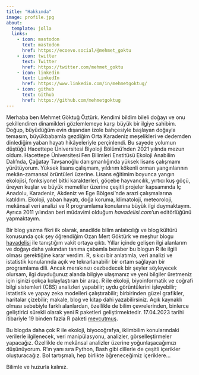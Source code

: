 ```yaml
---
title: "Hakkımda"
image: profile.jpg
about:
  template: jolla
  links:
    - icon: mastodon
      text: mastodon
      href: https://ecoevo.social/@mehmet_goktu
    - icon: twitter
      text: Twitter
      href: https://twitter.com/mehmet_goktu
    - icon: linkedin
      text: LinkedIn
      href: https://www.linkedin.com/in/mehmetgoktug/
    - icon: github
      text: Github
      href: https://github.com/mehmetgoktug
---
```


Merhaba ben Mehmet Göktuğ Öztürk. Kendimi bildim bileli doğayı ve onu şekillendiren dinamikleri gözlemlemeye karşı büyük bir ilgiye sahibim. Doğup, büyüdüğüm evin dışarıdan izole bahçesiyle başlayan doğayla temasım, büyükbabamla gezdiğim Orta Karadeniz meşelikleri ve dedemden dinlediğim yaban hayatı hikâyeleriyle perçinlendi. Bu sayede yolumun düştüğü Hacettepe Üniversitesi Biyoloji Bölümü'nden 2021 yılında mezun oldum. Hacettepe Üniversitesi Fen Bilimleri Enstitüsü Ekoloji Anabilim Dalı'nda, Çağatay Tavşanoğlu danışmanlığında yüksek lisans çalışmamı yürütüyorum. Yüksek lisans çalışmam, yıldırım kökenli orman yangınlarının mekân-zamansal örüntüleri üzerine. Lisans eğitimim boyunca yangın ekolojisi, fonksiyonel bitki karakterleri, göçebe hayvancılık, yırtıcı kuş göçü, üreyen kuşlar ve büyük memeliler üzerine çeşitli projeler kapsamında İç Anadolu, Karadeniz, Akdeniz ve Ege Bölgesi'nde arazi çalışmalarına katıldım. Ekoloji, yaban hayatı, doğa koruma, klimatoloji, meteoroloji, mekânsal veri analizi ve R programlama konularına büyük ilgi duymaktayım. Ayrıca 2011 yılından beri müdavimi olduğum *havadelisi.com*'un editörlüğünü yapmaktayım.

Bir blog yazma fikri ilk olarak, anadilde bilim anlatıcılığı ve blog kültürü konusunda çok şey öğrendiğim Ozan Mert Göktürk ve meşhur blogu [havadelisi](https://havadelisi.com) ile tanıştığım vakit ortaya çıktı. Yıllar içinde gelişen ilgi alanlarım ve doğayı daha yakından tanıma çabamla beraber bu blogun R ile ilgili olması gerektiğine karar verdim. R, sıkıcı bir anlatımla, veri analizi ve istatistik konularında açık ve tekrarlanabilir bir ortam sağlayan bir programlama dili. Ancak merakınızı cezbedecek bir şeyler söyleyecek olursam, ilgi duyduğunuz alanda bilgiye ulaşmanız ve yeni bilgiler üretmeniz için işinizi çokça kolaylaştıran bir araç. R ile ekoloji, biyoinformatik ve coğrafi bilgi sistemleri (CBS) analizleri yapabilir; uydu görüntülerini işleyebilir; istatistik ve yapay zeka modelleri çalıştırabilir; birbirinden güzel grafikler, haritalar çizebilir; makale, blog ve kitap dahi yazabilirsiniz. Açık kaynaklı olması sebebiyle farklı alanlardan, özellikle de bilim çevrelerinden, binlerce geliştirici sürekli olarak yeni R paketleri geliştirmektedir. 17.04.2023 tarihi itibariyle 19 binden fazla R paketi [mevcutmuş](https://cran.r-project.org/).

Bu blogda daha çok R ile ekoloji, biyocoğrafya, iklimbilim konularındaki verilerle ilgilenecek, veri manipülasyonu, analizler, görselleştirmeler yapacağız. Özellikle de mekânsal analizler üzerine yoğunlaşacağımızı düşünüyorum. R'ın yanı sıra Python, Bash gibi dillerle de çeşitli içerikler oluşturacağız. Bol tartışmalı, hep birlikte öğreneceğimiz içeriklere...

Bilimle ve huzurla kalınız.
